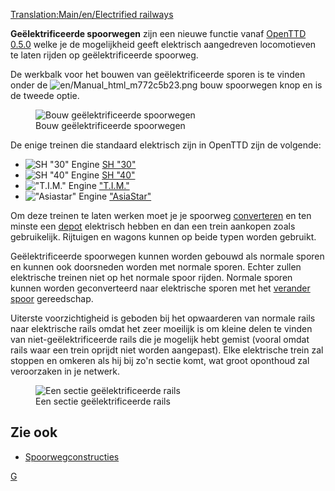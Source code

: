 [[Translation:Main/en/Electrified railways]]{{Template:Typen spoorweg/Nl}}

'''Geëlektrificeerde spoorwegen''' zijn een nieuwe functie vanaf [[Main/nl/OpenTTD|OpenTTD 0.5.0]] welke je de mogelijkheid geeft elektrisch aangedreven locomotieven te laten rijden op geëlektrificeerde spoorweg.

De werkbalk voor het bouwen van geëlektrificeerde sporen is te vinden onder de [[File:en/Manual html m772c5b23.png]] bouw spoorwegen knop en is de tweede optie.

[[File:en/Spoorwegmenu.png|none|Bouw geëlektrificeerde spoorwegen]]

De enige treinen die standaard elektrisch zijn in OpenTTD zijn de volgende:
*[[File:en/Sh30.png|SH "30" Engine]] [[Main/nl/SH "30"|SH "30"]]
*[[File:en/Sh40.png|SH "40" Engine]] [[Main/nl/SH "40"|SH "40"]]
*[[File:en/Tim.png|"T.I.M." Engine]] [[Main/nl/T.I.M|"T.I.M."]]
*[[File:en/Asiastar.png|"Asiastar" Engine]] [[Main/nl/AsiaStar|"AsiaStar"]]

Om deze treinen te laten werken moet je je spoorweg [[Main/nl/Verander spoortype|converteren]] en ten minste een [[Main/nl/Depots|depot]] elektrisch hebben en dan een trein aankopen zoals gebruikelijk. Rijtuigen en wagons kunnen op beide typen worden gebruikt.

Geëlektrificeerde spoorwegen kunnen worden gebouwd als normale sporen en kunnen ook doorsneden worden met normale sporen. Echter zullen elektrische treinen niet op het normale spoor rijden. Normale sporen kunnen worden geconverteerd naar elektrische sporen met het [[Main/nl/Verander spoortype|verander spoor]] gereedschap.

Uiterste voorzichtigheid is geboden bij het opwaarderen van normale rails naar elektrische rails omdat het zeer moeilijk is om kleine delen te vinden van niet-geëlektrificeerde rails die je mogelijk hebt gemist (vooral omdat rails waar een trein oprijdt niet worden aangepast). Elke elektrische trein zal stoppen en omkeren als hij bij zo'n sectie komt, wat groot oponthoud zal veroorzaken in je netwerk.

[[File:en/Erailways.png|none|frame|Een sectie geëlektrificeerde rails]]

{{nl/Kenmerken|0.5|text= 0.5.0}}

==Zie ook==
*[[Main/nl/Spoorwegconstructies|Spoorwegconstructies]]

[[Category:nl/Constructie|G]]